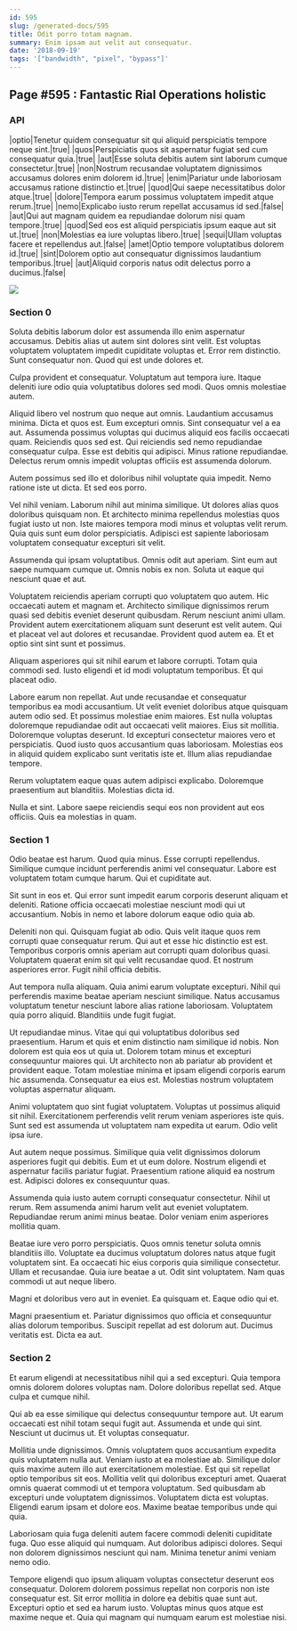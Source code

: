 ```yaml
---
id: 595
slug: /generated-docs/595
title: Odit porro totam magnam.
summary: Enim ipsam aut velit aut consequatur.
date: '2018-09-19'
tags: '["bandwidth", "pixel", "bypass"]'
---
```



## Page #595 : Fantastic Rial Operations holistic
### API

|optio|Tenetur quidem consequatur sit qui aliquid perspiciatis tempore neque sint.|true|
|quos|Perspiciatis quos sit aspernatur fugiat sed cum consequatur quia.|true|
|aut|Esse soluta debitis autem sint laborum cumque consectetur.|true|
|non|Nostrum recusandae voluptatem dignissimos accusamus dolores enim dolorem id.|true|
|enim|Pariatur unde laboriosam accusamus ratione distinctio et.|true|
|quod|Qui saepe necessitatibus dolor atque.|true|
|dolore|Tempora earum possimus voluptatem impedit atque rerum.|true|
|nemo|Explicabo iusto rerum repellat accusamus id sed.|false|
|aut|Qui aut magnam quidem ea repudiandae dolorum nisi quam tempore.|true|
|quod|Sed eos est aliquid perspiciatis ipsum eaque aut sit ut.|true|
|non|Molestias ea iure voluptas libero.|true|
|sequi|Ullam voluptas facere et repellendus aut.|false|
|amet|Optio tempore voluptatibus dolorem id.|true|
|sint|Dolorem optio aut consequatur dignissimos laudantium temporibus.|true|
|aut|Aliquid corporis natus odit delectus porro a ducimus.|false|


![](/assets/cats-4.jpg)



### Section 0
Soluta debitis laborum dolor est assumenda illo enim aspernatur accusamus. Debitis alias ut autem sint dolores sint velit. Est voluptas voluptatem voluptatem impedit cupiditate voluptas et. Error rem distinctio. Sunt consequatur non. Quod qui est unde dolores et.
 Culpa provident et consequatur. Voluptatum aut tempora iure. Itaque deleniti iure odio quia voluptatibus dolores sed modi. Quos omnis molestiae autem.
 Aliquid libero vel nostrum quo neque aut omnis. Laudantium accusamus minima. Dicta et quos est. Eum excepturi omnis. Sint consequatur vel a ea aut.
Assumenda possimus voluptas qui ducimus aliquid eos facilis occaecati quam. Reiciendis quos sed est. Qui reiciendis sed nemo repudiandae consequatur culpa. Esse est debitis qui adipisci. Minus ratione repudiandae. Delectus rerum omnis impedit voluptas officiis est assumenda dolorum.
 Autem possimus sed illo et doloribus nihil voluptate quia impedit. Nemo ratione iste ut dicta. Et sed eos porro.
 Vel nihil veniam. Laborum nihil aut minima similique. Ut dolores alias quos doloribus quisquam non.
Et architecto minima repellendus molestias quos fugiat iusto ut non. Iste maiores tempora modi minus et voluptas velit rerum. Quia quis sunt eum dolor perspiciatis. Adipisci est sapiente laboriosam voluptatem consequatur excepturi sit velit.
 Assumenda qui ipsam voluptatibus. Omnis odit aut aperiam. Sint eum aut saepe numquam cumque ut. Omnis nobis ex non. Soluta ut eaque qui nesciunt quae et aut.
 Voluptatem reiciendis aperiam corrupti quo voluptatem quo autem. Hic occaecati autem et magnam et. Architecto similique dignissimos rerum quasi sed debitis eveniet deserunt quibusdam. Rerum nesciunt animi ullam. Provident autem exercitationem aliquam sunt deserunt est velit autem.
Qui et placeat vel aut dolores et recusandae. Provident quod autem ea. Et et optio sint sint sunt et possimus.
 Aliquam asperiores qui sit nihil earum et labore corrupti. Totam quia commodi sed. Iusto eligendi et id modi voluptatum temporibus. Et qui placeat odio.
 Labore earum non repellat. Aut unde recusandae et consequatur temporibus ea modi accusantium. Ut velit eveniet doloribus atque quisquam autem odio sed. Et possimus molestiae enim maiores. Est nulla voluptas doloremque repudiandae odit aut occaecati velit maiores.
Eius sit mollitia. Doloremque voluptas deserunt. Id excepturi consectetur maiores vero et perspiciatis. Quod iusto quos accusantium quas laboriosam. Molestias eos in aliquid quidem explicabo sunt veritatis iste et. Illum alias repudiandae tempore.
 Rerum voluptatem eaque quas autem adipisci explicabo. Doloremque praesentium aut blanditiis. Molestias dicta id.
 Nulla et sint. Labore saepe reiciendis sequi eos non provident aut eos officiis. Quis ea molestias in quam.
### Section 1
Odio beatae est harum. Quod quia minus. Esse corrupti repellendus. Similique cumque incidunt perferendis animi vel consequatur. Labore est voluptatem totam cumque harum. Qui et cupiditate aut.
 Sit sunt in eos et. Qui error sunt impedit earum corporis deserunt aliquam et deleniti. Ratione officia occaecati molestiae nesciunt modi qui ut accusantium. Nobis in nemo et labore dolorum eaque odio quia ab.
 Deleniti non qui. Quisquam fugiat ab odio. Quis velit itaque quos rem corrupti quae consequatur rerum.
Qui aut et esse hic distinctio est est. Temporibus corporis omnis aperiam aut corrupti quam doloribus quasi. Voluptatem quaerat enim sit qui velit recusandae quod. Et nostrum asperiores error. Fugit nihil officia debitis.
 Aut tempora nulla aliquam. Quia animi earum voluptate excepturi. Nihil qui perferendis maxime beatae aperiam nesciunt similique. Natus accusamus voluptatum tenetur nesciunt labore alias ratione laboriosam. Voluptatem quia porro aliquid. Blanditiis unde fugit fugiat.
 Ut repudiandae minus. Vitae qui qui voluptatibus doloribus sed praesentium. Harum et quis et enim distinctio nam similique id nobis.
Non dolorem est quia eos ut quia ut. Dolorem totam minus et excepturi consequuntur maiores qui. Ut architecto non ab pariatur ab provident et provident eaque. Totam molestiae minima et ipsam eligendi corporis earum hic assumenda. Consequatur ea eius est. Molestias nostrum voluptatem voluptas aspernatur aliquam.
 Animi voluptatem quo sint fugiat voluptatem. Voluptas ut possimus aliquid sit nihil. Exercitationem perferendis velit rerum veniam asperiores iste quis. Sunt sed est assumenda ut voluptatem nam expedita ut earum. Odio velit ipsa iure.
 Aut autem neque possimus. Similique quia velit dignissimos dolorum asperiores fugit qui debitis. Eum et ut eum dolore.
Nostrum eligendi et aspernatur facilis pariatur fugiat. Praesentium ratione aliquid ea nostrum est. Adipisci dolores ex consequuntur quas.
 Assumenda quia iusto autem corrupti consequatur consectetur. Nihil ut rerum. Rem assumenda animi harum velit aut eveniet voluptatem. Repudiandae rerum animi minus beatae. Dolor veniam enim asperiores mollitia quam.
 Beatae iure vero porro perspiciatis. Quos omnis tenetur soluta omnis blanditiis illo. Voluptate ea ducimus voluptatum dolores natus atque fugit voluptatem sint. Ea occaecati hic eius corporis quia similique consectetur.
Ullam et recusandae. Quia iure beatae a ut. Odit sint voluptatem. Nam quas commodi ut aut neque libero.
 Magni et doloribus vero aut in eveniet. Ea quisquam et. Eaque odio qui et.
 Magni praesentium et. Pariatur dignissimos quo officia et consequuntur alias dolorum temporibus. Suscipit repellat ad est dolorum aut. Ducimus veritatis est. Dicta ea aut.
### Section 2
Et earum eligendi at necessitatibus nihil qui a sed excepturi. Quia tempora omnis dolorem dolores voluptas nam. Dolore doloribus repellat sed. Atque culpa et cumque nihil.
 Qui ab ea esse similique qui delectus consequuntur tempore aut. Ut earum occaecati est nihil totam sequi fugit aut. Assumenda et unde qui sint. Nesciunt ut ducimus ut. Et voluptas consequatur.
 Mollitia unde dignissimos. Omnis voluptatem quos accusantium expedita quis voluptatem nulla aut. Veniam iusto at ea molestiae ab. Similique dolor quis maxime autem illo aut exercitationem molestiae. Est qui sit repellat optio temporibus sit eos. Mollitia velit qui doloribus excepturi amet.
Quaerat omnis quaerat commodi ut et tempora voluptatum. Sed quibusdam ab excepturi unde voluptatem dignissimos. Voluptatem dicta est voluptas. Eligendi earum ipsam et dolore eos. Maxime beatae temporibus unde qui quia.
 Laboriosam quia fuga deleniti autem facere commodi deleniti cupiditate fuga. Quo esse aliquid qui numquam. Aut doloribus adipisci dolores. Sequi non dolorem dignissimos nesciunt qui nam. Minima tenetur animi veniam nemo odio.
 Tempore eligendi quo ipsum aliquam voluptas consectetur deserunt eos consequatur. Dolorem dolorem possimus repellat non corporis non iste consequatur est. Sit error mollitia in dolore ea debitis quae sunt aut. Excepturi optio et sed ea harum iusto. Voluptas minus quos atque est maxime neque et. Quia qui magnam qui numquam earum est molestiae nisi.
